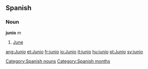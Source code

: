 == Spanish == 
=== Noun === 
'''junio''' ''m'' 
# [[June]] 
[[Category:Spanish nouns]]
[[Category:Spanish months]]

[[ang:Junio]]
[[et:Junio]]
[[fr:junio]]
[[io:Junio]]
[[it:junio]]
[[hu:junio]]
[[pl:Junio]]
[[sv:junio]]